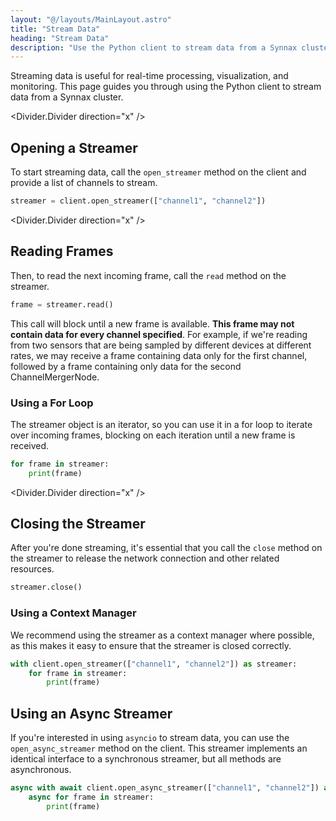 ```yaml
---
layout: "@/layouts/MainLayout.astro"
title: "Stream Data"
heading: "Stream Data"
description: "Use the Python client to stream data from a Synnax cluster"
---
```


Streaming data is useful for real-time processing, visualization, and monitoring. 
This page guides you through using the Python client to stream data from a 
Synnax cluster.

<Divider.Divider direction="x" />

## Opening a Streamer

To start streaming data, call the `open_streamer` method on the client and provide a 
list of channels to stream.

```python
streamer = client.open_streamer(["channel1", "channel2"])
```

<Divider.Divider direction="x" />

## Reading Frames

Then, to read the next incoming frame, call the `read` method on the streamer.

```python
frame = streamer.read()
```

This call will block until a new frame is available. **This frame may not 
contain data for every channel specified**. For example, if we're reading from two sensors
that are being sampled by different devices at different rates, we may receive a frame
containing data only for the first channel, followed by a frame containing only data
for the second ChannelMergerNode.

### Using a For Loop

The streamer object is an iterator, so you can use it in a for loop to iterate over
incoming frames, blocking on each iteration until a new frame is received.

```python
for frame in streamer:
    print(frame)
```

<Divider.Divider direction="x" />

## Closing the Streamer

After you're done streaming, it's essential that you call the `close` method on the 
streamer to release the network connection and other related resources.

```python
streamer.close()
```

### Using a Context Manager

We recommend using the streamer as a context manager where possible, as this makes it easy
to ensure that the streamer is closed correctly.

```python
with client.open_streamer(["channel1", "channel2"]) as streamer:
    for frame in streamer:
        print(frame)
```

## Using an Async Streamer

If you're interested in using `asyncio` to stream data, you can use the 
`open_async_streamer` method on the client. This streamer implements an identical interface
to a synchronous streamer, but all methods are asynchronous.

```python
async with await client.open_async_streamer(["channel1", "channel2"]) as streamer:
    async for frame in streamer:
        print(frame)
```
